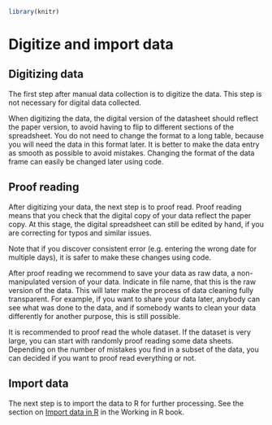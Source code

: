 
``` r

library(knitr)

```

# Digitize and import data {#sec-digitize-import}

## Digitizing data

The first step after manual data collection is to digitize the data.
This step is not necessary for digital data collected.

When digitizing the data, the digital version of the datasheet should reflect the paper version, to avoid having to flip to different sections of the spreadsheet.
You do not need to change the format to a long table, because you will need the data in this format later.
It is better to make the data entry as smooth as possible to avoid mistakes.
Changing the format of the data frame can easily be changed later using code.


## Proof reading

After digitizing your data, the next step is to proof read.
Proof reading means that you check that the digital copy of your data reflect the paper copy.
At this stage, the digital spreadsheet can still be edited by hand, if you are correcting for typos and similar issues.

Note that if you discover consistent error (e.g. entering the wrong date for multiple days), it is safer to make these changes using code.

After proof reading we recommend to save your data as raw data, a non-manipulated version of your data.
Indicate in file name, that this is the raw version of the data.
This will later make the process of data cleaning fully transparent.
For example, if you want to share your data later, anybody can see what was done to the data, and if somebody wants to clean your data differently for another purpose, this is still possible.

It is recommended to proof read the whole dataset.
If the dataset is very large, you can start with randomly proof reading some data sheets.
Depending on the number of mistakes you find in a subset of the data, you can decided if you want to proof read everything or not.


## Import data

The next step is to import the data to R for further processing.
See the section on [Import data in R](https://biostats-r.github.io/biostats/workingInR/005_Importing_Data_in_R.html) in the Working in R book.
